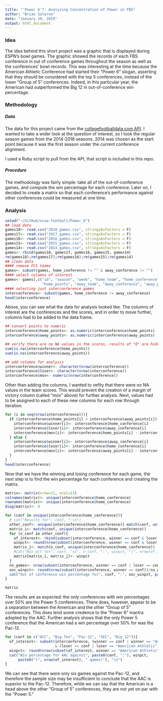 ```yaml
---
title: "'Power 6'?: Analyzing Concentration of Power in FBS"
author: "Brian Salerno"
date: "January 19, 2019"
output: html_document
---
```


### Idea
The idea behind this short project was a graphic that is displayed during *ESPN*'s bowl games. The graphic showed the records of each FBS conference in out of conference games throughout the season as well as the conferences' bowl records. This was interesting at the time because the American Athletic Conference had started their "Power 6" slogan, asserting that they should be considered with the top 5 conferences, instead of the lower "Group of 5" conferences. Indeed, in this particular year, the American had outperformed the Big 12 in out-of-conference win percentage. 

### Methodology

##### Data
The data for this project came from the [collegefootballdata.com API](https://api.collegefootballdata.com/). I wanted to take a wider look at the question of interest, so I took the regular season games from the 2014-2018 seasons. 2014 was chosen as the start point because it was the first season under the current conference alignment.

I used a Ruby script to pull from the API, that script is included in this repo.

##### Procedure
The methodology was fairly simple: take all of the out-of-conference games, and compute the win percentage for each conference. Later on, I decided to create a matrix so that each conference's performance against other conferences could be measured at one time.

### Analysis
```r
setwd("~/GitHub/ncaa-football/Power_6")
## load data
games18<- read.csv("2018_games.csv", stringsAsFactors = F)
games17<- read.csv("2017_games.csv", stringsAsFactors = F)
games16<- read.csv("2016_games.csv", stringsAsFactors = F)
games15<- read.csv("2015_games.csv", stringsAsFactors = F)
games14<- read.csv("2014_games.csv", stringsAsFactors = F)
games<- rbind(games18, games17, games16, games15, games14)
rm(games18);rm(games17);rm(games16);rm(games15);rm(games14)
## clean data
#### remove FCS teams
games<- subset(games, home_conference != "" & away_conference != "")
#### select columns of interest
games<- games[,c("id", "season", "week", "home_team", "home_conference", 
                 "home_points", "away_team", "away_conference", "away_points")]
#### selecting just interconference games
interconference<- subset(games, home_conference != away_conference)
head(interconference)
```

Above, you can see what the data for analysis looked like. The columns of interest are the conferences and the scores, and in order to move further, columns had to be added to the data frame.

```r
## convert points to numeric
interconference$home_points<- as.numeric(interconference$home_points)
interconference$away_points<- as.numeric(interconference$away_points)
```
```r
## verify there are no NA values in the scores, results of "0" are hidden for readability
sum(is.na(interconference$home_points))
sum(is.na(interconference$away_points))
```
```r
## add columns for analysis
interconference$winner<- character(nrow(interconference))
interconference$loser<- character(nrow(interconference))
interconference$mov<- numeric(nrow(interconference))
```



Other than adding the columns, I wanted to vefity that there were no NA values in the team scores. This would prevent the creation of a margin of victory column (called "mov" above) for further analysis. Next, values had to be assigned to each of these new columns for each row through iteration.

```r
for (i in seq(nrow(interconference))){
  if (interconference$home_points[i] > interconference$away_points[i]){
    interconference$winner[i]<- interconference$home_conference[i]
    interconference$loser[i]<- interconference$away_conference[i]
    interconference$mov[i]<- interconference$home_points[i] - interconference$away_points[i]
  } else {
    interconference$winner[i]<- interconference$away_conference[i]
    interconference$loser[i]<- interconference$home_conference[i]
    interconference$mov[i]<- interconference$away_points[i] - interconference$home_points[i]
  }
}
head(interconference)
```

Now that we have the winning and losing conference for each game, the next step is to find the win percentage for each conference and creating the matrix.

```r
matrix<- matrix(nrow=11, ncol=11)
colnames(matrix)<- unique(interconference$home_conference)
rownames(matrix)<- unique(interconference$home_conference)
diag(matrix)<- 0

for (conf in unique(interconference$home_conference)){
  # cat("Results for", conf, ":\n")
  other_conf<- unique(interconference$home_conference)[-match(conf, unique(interconference$home_conference))]
  matrix_i<- match(conf, unique(interconference$home_conference))
  for (o_conf in other_conf){
    of_interest<- rbind(subset(interconference, winner == conf & loser == o_conf), subset(interconference, winner == o_conf & loser == conf))
    winpct<- round(nrow(subset(interconference, winner == conf & loser == o_conf))/nrow(of_interest),3)
    matrix_j<- match(o_conf, unique(interconference$home_conference))
    #cat("Win pct for", conf, "vs", o_conf, ":", winpct, "(", nrow(of_interest), "games )", "\n")
    matrix[matrix_i, matrix_j]<- winpct
  }
  no_games<- nrow(subset(interconference, winner == conf | loser == conf))
  ooc_winpct<- round(nrow(subset(interconference, winner == conf))/no_games,3)
  cat("Out of conference win percentage for", conf, ":", ooc_winpct, paste0("(", no_games, " games)"), "\n")
}
```

```r
matrix
```

The results are as expected: the only conferences with win percentages over 50% are the Power 5 conferences. There does, however, appear to be a separation between the American and the other "Group of 5" conferences. This does lend some credence to the "Power 6" mantra adopted by the AAC. Further analysis shows that the only Power 5 conference that the American had a win percentage over 50% for was the Pac-12.
```r
for (conf in c("ACC", "Big Ten", "Pac-12", "SEC", "Big 12")){
  of_interest<- subset(interconference, (winner == conf | winner == "American Athletic") 
                       & (loser == conf | loser == "American Athletic"))
  winpct<- round(nrow(subset(of_interest, winner == "American Athletic"))/nrow(of_interest), 3)
  cat("Win percentage for AAC against", paste0(conf, ":"), winpct, 
      paste0("(", nrow(of_interest), " games)"), "\n")
}
```

We can see that there were only six games against the Pac-12, and therefore the sample size may be insufficient to conclude that the AAC is superior to the Pac-12. Therefore, while we can say that the American is a head above the other "Group of 5" conferences, they are not yet on par with the "Power 5."